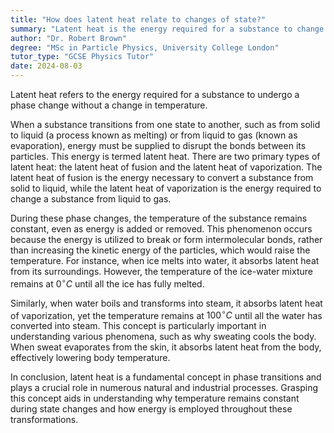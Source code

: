 ```yaml
---
title: "How does latent heat relate to changes of state?"
summary: "Latent heat is the energy required for a substance to change state without changing its temperature."
author: "Dr. Robert Brown"
degree: "MSc in Particle Physics, University College London"
tutor_type: "GCSE Physics Tutor"
date: 2024-08-03
---
```


Latent heat refers to the energy required for a substance to undergo a phase change without a change in temperature. 

When a substance transitions from one state to another, such as from solid to liquid (a process known as melting) or from liquid to gas (known as evaporation), energy must be supplied to disrupt the bonds between its particles. This energy is termed latent heat. There are two primary types of latent heat: the latent heat of fusion and the latent heat of vaporization. The latent heat of fusion is the energy necessary to convert a substance from solid to liquid, while the latent heat of vaporization is the energy required to change a substance from liquid to gas.

During these phase changes, the temperature of the substance remains constant, even as energy is added or removed. This phenomenon occurs because the energy is utilized to break or form intermolecular bonds, rather than increasing the kinetic energy of the particles, which would raise the temperature. For instance, when ice melts into water, it absorbs latent heat from its surroundings. However, the temperature of the ice-water mixture remains at $0^\circ C$ until all the ice has fully melted.

Similarly, when water boils and transforms into steam, it absorbs latent heat of vaporization, yet the temperature remains at $100^\circ C$ until all the water has converted into steam. This concept is particularly important in understanding various phenomena, such as why sweating cools the body. When sweat evaporates from the skin, it absorbs latent heat from the body, effectively lowering body temperature.

In conclusion, latent heat is a fundamental concept in phase transitions and plays a crucial role in numerous natural and industrial processes. Grasping this concept aids in understanding why temperature remains constant during state changes and how energy is employed throughout these transformations.
    